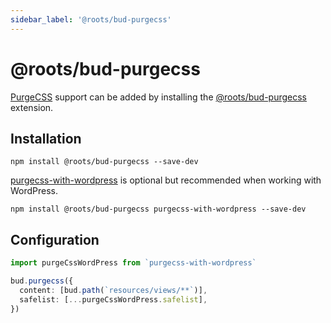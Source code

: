 ```yaml
---
sidebar_label: '@roots/bud-purgecss'
---
```



# @roots/bud-purgecss

[PurgeCSS](https://purgecss.com/) support can be added by installing the [@roots/bud-purgecss](/extensions/bud-purgecss) extension.

## Installation

```npm2yarn
npm install @roots/bud-purgecss --save-dev
```

[purgecss-with-wordpress](https://purgecss.com/guides/wordpress.html) is optional but recommended when working with WordPress.

```npm2yarn
npm install @roots/bud-purgecss purgecss-with-wordpress --save-dev
```

## Configuration

```ts title="bud.config.js"
import purgeCssWordPress from `purgecss-with-wordpress`

bud.purgecss({
  content: [bud.path(`resources/views/**`)],
  safelist: [...purgeCssWordPress.safelist],
})
```
